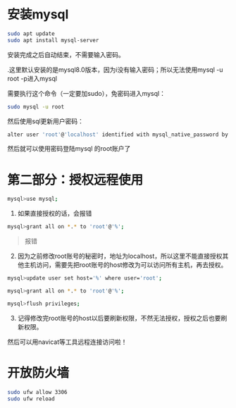 # 安装mysql

```bash
sudo apt update
sudo apt install mysql-server
```

安装完成之后自动结束，不需要输入密码。

.这里默认安装的是mysql8.0版本，因为i没有输入密码；所以无法使用mysql -u root -p进入mysql

需要执行这个命令（一定要加sudo），免密码进入mysql：

```bash
sudo mysql -u root
```

然后使用sql更新用户密码：

```bash
alter user 'root'@'localhost' identified with mysql_native_password by 'your_new _password';
```

然后就可以使用密码登陆mysql 的root账户了

# 第二部分：授权远程使用

```bash
mysql>use mysql;
```

1. 如果直接授权的话，会报错

```bash
mysql>grant all on *.* to 'root'@'%';
```

>报错

2. 因为之前修改root账号的秘密时，地址为localhost，所以这里不能直接授权其他主机访问，需要先把root账号的host修改为可以访问所有主机，再去授权。 

```bash
mysql>update user set host='%' where user='root';
```

```bash
mysql>grant all on *.* to 'root'@'%';
```

```bash
mysql>flush privileges;
```

3. 记得修改完root账号的host以后要刷新权限，不然无法授权，授权之后也要刷新权限。 

然后可以用navicat等工具远程连接访问啦！

# 开放防火墙

```bash
sudo ufw allow 3306
sudo ufw reload
```
